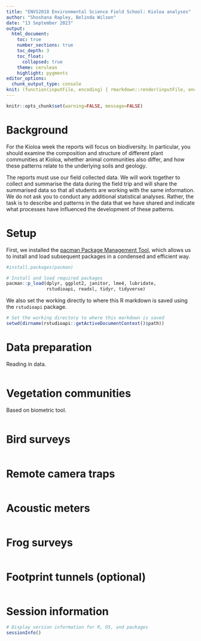 ```yaml
---
title: "ENVS2018 Environmental Science Field School: Kioloa analyses"
author: "Shoshana Rapley, Belinda Wilson"
date: "13 September 2023"
output:
  html_document:
    toc: true
    number_sections: true
    toc_depth: 3
    toc_float:
      collapsed: true
    theme: cerulean
    highlight: pygments
editor_options: 
  chunk_output_type: console
knit: (function(inputFile, encoding) { rmarkdown::render(inputFile, encoding = encoding, output_file = file.path(dirname(inputFile), 'tutorial.html')) })
---
```

```r
knitr::opts_chunk$set(warning=FALSE, message=FALSE)
```

# **Background**

For the Kioloa week the reports will focus on biodiversity. In particular, you should examine the composition and structure of different plant communities at Kioloa, whether animal communities also differ, and how these patterns relate to the underlying soils and geology.

The reports must use our field collected data. We will work together to collect and summarise the data during the field trip and will share the summarised data so that all students are working with the same information. We do not ask you to conduct any additional statistical analyses. Rather, the task is to describe and patterns in the data that we have shared and indicate what processes have influenced the development of these patterns.

# **Setup**

First, we installed the [pacman Package Management Tool](https://cran.r-project.org/web/packages/pacman/index.html), which allows us to install and load subsequent packages in a condensed and efficient way.

```r
#install.packages(pacman)
```

```r
# Install and load required packages
pacman::p_load(dplyr, ggplot2, janitor, lme4, lubridate, 
               rstudioapi, readxl, tidyr, tidyverse)
```

We also set the working directly to where this R markdown is saved using the `rstudioapi` package.

```r
# Set the working directory to where this markdown is saved
setwd(dirname(rstudioapi::getActiveDocumentContext()$path))
```

# **Data preparation**

Reading in data.

```r

```

# **Vegetation communities**

Based on biometric tool.

```r

```

# **Bird surveys**

```r

```

# **Remote camera traps**

```r

```

# **Acoustic meters**

```r

```

# **Frog surveys**

```r

```

# **Footprint tunnels (optional)**

```r

```

# **Session information**

```r
# Display version information for R, OS, and packages
sessionInfo()
```